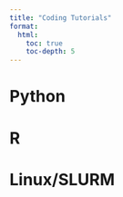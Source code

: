 ---
title: "Coding Tutorials"
format: 
  html: 
    toc: true
    toc-depth: 5
---

# Python

# R

# Linux/SLURM